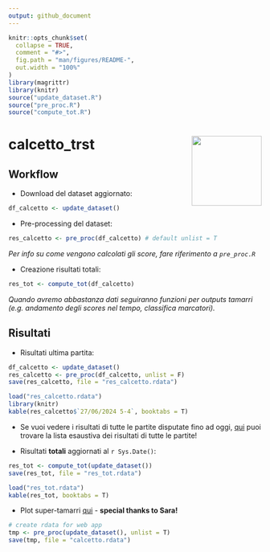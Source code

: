 ```yaml
---
output: github_document
---
```


<!-- README.md is generated from README.Rmd. Please edit that file -->

```r
knitr::opts_chunk$set(
  collapse = TRUE,
  comment = "#>",
  fig.path = "man/figures/README-",
  out.width = "100%"
)
library(magrittr)
library(knitr)
source("update_dataset.R")
source("pre_proc.R")
source("compute_tot.R")
```

# calcetto_trst  <img src="logo.png" align="right" height="139" />

## Workflow

- Download del dataset aggiornato:

```r
df_calcetto <- update_dataset()
```

- Pre-processing del dataset:

```r
res_calcetto <- pre_proc(df_calcetto) # default unlist = T
```

*Per info su come vengono calcolati gli score, fare riferimento a `pre_proc.R`*

- Creazione risultati totali:

```r
res_tot <- compute_tot(df_calcetto)
```

*Quando avremo abbastanza dati seguiranno funzioni per outputs tamarri (e.g. andamento degli scores nel tempo, classifica marcatori).*

## Risultati

- Risultati ultima partita:

```r
df_calcetto <- update_dataset()
res_calcetto <- pre_proc(df_calcetto, unlist = F)
save(res_calcetto, file = "res_calcetto.rdata")
```

```r
load("res_calcetto.rdata")
library(knitr)
kable(res_calcetto$`27/06/2024 5-4`, booktabs = T)
```

- Se vuoi vedere i risultati di tutte le partite disputate fino ad oggi, [qui](docs/all_games.md) puoi trovare la lista esaustiva dei risultati di tutte le partite!

- Risultati **totali** aggiornati al `r Sys.Date()`:

```r
res_tot <- compute_tot(update_dataset())
save(res_tot, file = "res_tot.rdata")
```

```r
load("res_tot.rdata")
kable(res_tot, booktabs = T)
```

- Plot super-tamarri [qui](https://paolodalena.shinyapps.io/calcetto_app/) - **special thanks to Sara!**

```r
# create rdata for web app
tmp <- pre_proc(update_dataset(), unlist = T)
save(tmp, file = "calcetto.rdata")
```

